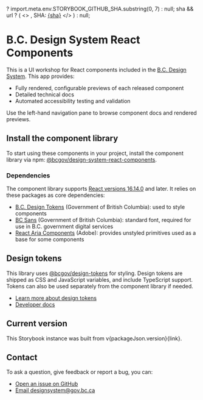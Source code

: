 

  ? import.meta.env.STORYBOOK_GITHUB_SHA.substring(0, 7)
  : null;
  sha && url ? (
    <>
      , SHA: <a href={url}>{sha}</a>
    </>
  ) : null;

<Meta title="Introduction" />

# B.C. Design System React Components

This is a UI workshop for React components included in the [B.C. Design System](https://gov.bc.ca/designsystem). This app provides:

- Fully rendered, configurable previews of each released component
- Detailed technical docs
- Automated accessibility testing and validation

Use the left-hand navigation pane to browse component docs and rendered previews.

## Install the component library

To start using these components in your project, install the component library via npm: [@bcgov/design-system-react-components](https://www.npmjs.com/package/@bcgov/design-system-react-components).

### Dependencies

The component library supports [React versions 16.14.0](https://react.dev/versions) and later. It relies on these packages as core dependencies:

- [B.C. Design Tokens](https://www.npmjs.com/package/@bcgov/design-tokens) (Government of British Columbia): used to style components
- [BC Sans](https://www.npmjs.com/package/@bcgov/bc-sans) (Government of British Columbia): standard font, required for use in B.C. government digital services
- [React Aria Components](https://www.npmjs.com/package/react-aria-components) (Adobe): provides unstyled primitives used as a base for some components

## Design tokens

This library uses [@bcgov/design-tokens](https://www.npmjs.com/package/@bcgov/design-tokens) for styling. Design tokens are shipped as CSS and JavaScript variables, and include TypeScript support. Tokens can also be used separately from the component library if needed.

- [Learn more about design tokens](https://www2.gov.bc.ca/gov/content/digital/design-system/foundations/design-tokens)
- [Developer docs](https://www2.gov.bc.ca/gov/content/digital/design-system/foundations/design-tokens/developers)

## Current version

This Storybook instance was built from v{packageJson.version}{link}.

## Contact

To ask a question, give feedback or report a bug, you can:

- [Open an issue on GitHub](https://github.com/bcgov/design-system/issues)
- [Email designsystem@gov.bc.ca](mailto:designsystem@gov.bc.ca)
